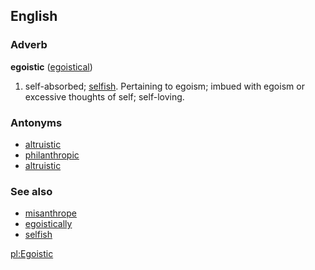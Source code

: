 ==English==

===Adverb===
'''egoistic''' ([[egoistical]])
#self-absorbed; [[selfish]].  Pertaining to egoism; imbued with egoism or excessive thoughts of self; self-loving.

===Antonyms===
*[[altruistic]]
*[[philanthropic]]
*[[altruistic]]

===See also===
*[[misanthrope]]
*[[egoistically]]
*[[selfish]]

[[pl:Egoistic]]